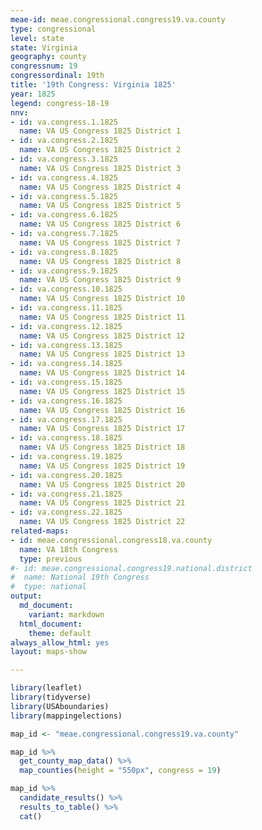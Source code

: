 ```yaml
---
meae-id: meae.congressional.congress19.va.county
type: congressional
level: state
state: Virginia
geography: county
congressnum: 19
congressordinal: 19th
title: '19th Congress: Virginia 1825'
year: 1825
legend: congress-18-19
nnv:
- id: va.congress.1.1825
  name: VA US Congress 1825 District 1
- id: va.congress.2.1825
  name: VA US Congress 1825 District 2
- id: va.congress.3.1825
  name: VA US Congress 1825 District 3
- id: va.congress.4.1825
  name: VA US Congress 1825 District 4
- id: va.congress.5.1825
  name: VA US Congress 1825 District 5
- id: va.congress.6.1825
  name: VA US Congress 1825 District 6
- id: va.congress.7.1825
  name: VA US Congress 1825 District 7
- id: va.congress.8.1825
  name: VA US Congress 1825 District 8
- id: va.congress.9.1825
  name: VA US Congress 1825 District 9
- id: va.congress.10.1825
  name: VA US Congress 1825 District 10
- id: va.congress.11.1825
  name: VA US Congress 1825 District 11
- id: va.congress.12.1825
  name: VA US Congress 1825 District 12
- id: va.congress.13.1825
  name: VA US Congress 1825 District 13
- id: va.congress.14.1825
  name: VA US Congress 1825 District 14
- id: va.congress.15.1825
  name: VA US Congress 1825 District 15
- id: va.congress.16.1825
  name: VA US Congress 1825 District 16
- id: va.congress.17.1825
  name: VA US Congress 1825 District 17
- id: va.congress.18.1825
  name: VA US Congress 1825 District 18
- id: va.congress.19.1825
  name: VA US Congress 1825 District 19
- id: va.congress.20.1825
  name: VA US Congress 1825 District 20
- id: va.congress.21.1825
  name: VA US Congress 1825 District 21
- id: va.congress.22.1825
  name: VA US Congress 1825 District 22
related-maps:
- id: meae.congressional.congress18.va.county
  name: VA 18th Congress
  type: previous
#- id: meae.congressional.congress19.national.district
#  name: National 19th Congress
#  type: national
output:
  md_document:
    variant: markdown
  html_document:
    theme: default
always_allow_html: yes
layout: maps-show

---
```


```r
library(leaflet)
library(tidyverse)
library(USAboundaries)
library(mappingelections)

map_id <- "meae.congressional.congress19.va.county"
```

<div class="map">

```r
map_id %>%
  get_county_map_data() %>%
  map_counties(height = "550px", congress = 19)
```

</div>

<div class="results-table">

```r
map_id %>%
  candidate_results() %>%
  results_to_table() %>%
  cat()
```

</div>

